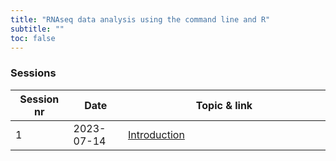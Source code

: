 ```yaml
---
title: "RNAseq data analysis using the command line and R"
subtitle: ""
toc: false
---
```


### Sessions

| Session nr  | Date       | Topic & link                               |
|-------------|------------|--------------------------------------------|
| 1           | 2023-07-14 | [Introduction](modules/01_intro.qmd)       |
 
